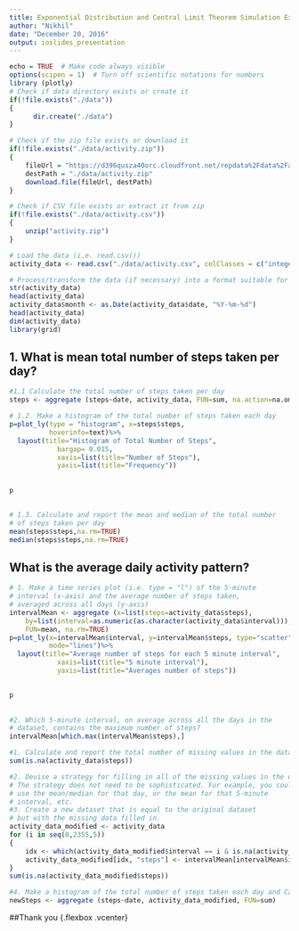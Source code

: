 ```yaml
---
title: Exponential Distribution and Central Limit Theorem Simulation Exercise
author: "Nikhil"
date: "December 20, 2016"
output: ioslides_presentation
---
```


```r
echo = TRUE  # Make code always visible
options(scipen = 1)  # Turn off scientific notations for numbers
library (plotly)
# Check if data directory exists or create it
if(!file.exists("./data"))
{
      dir.create("./data")
}

# Check if the zip file exists or download it
if(!file.exists("./data/activity.zip"))
{
    fileUrl = "https://d396qusza40orc.cloudfront.net/repdata%2Fdata%2Factivity.zip"
    destPath = "./data/activity.zip"
    download.file(fileUrl, destPath)
}

# Check if CSV file exists or extract it from zip
if(!file.exists("./data/activity.csv"))
{
    unzip("activity.zip")
}

# Load the data (i.e. read.csv())
activity_data <- read.csv("./data/activity.csv", colClasses = c("integer", "Date", "factor"))

# Process/transform the data (if necessary) into a format suitable for your analysis
str(activity_data)
head(activity_data)
activity_data$month <- as.Date(activity_data$date, "%Y-%m-%d")
head(activity_data)
dim(activity_data)
library(grid)
```

## 1. What is mean total number of steps taken per day?
```r
#1.1 Calculate the total number of steps taken per day
steps <- aggregate (steps~date, activity_data, FUN=sum, na.action=na.omit)

# 1.2. Make a histogram of the total number of steps taken each day
p=plot_ly(type = "histogram", x=steps$steps, 
          hoverinfo=text)%>%
  layout(title="Histogram of Total Number of Steps",
            bargap= 0.015,
            xaxis=list(title="Number of Steps"),
            yaxis=list(title="Frequency"))
```

## 
```r
p
```

## 
```r
# 1.3. Calculate and report the mean and median of the total number 
# of steps taken per day
mean(steps$steps,na.rm=TRUE)
median(steps$steps,na.rm=TRUE)
```

## What is the average daily activity pattern?
```r
# 1. Make a time series plot (i.e. type = "l") of the 5-minute 
# interval (x-axis) and the average number of steps taken, 
# averaged across all days (y-axis)
intervalMean <- aggregate (x=list(steps=activity_data$steps),
    by=list(interval=as.numeric(as.character(activity_data$interval))), 
    FUN=mean, na.rm=TRUE)
p=plot_ly(x=intervalMean$interval, y=intervalMean$steps, type="scatter", 
          mode="lines")%>%
  layout(title="Average number of steps for each 5 minute interval",
            xaxis=list(title="5 minute interval"),
            yaxis=list(title="Averages number of steps"))
```
## 
```r
p
```

## 
```r
#2. Which 5-minute interval, on average across all the days in the 
# dataset, contains the maximum number of steps?
intervalMean[which.max(intervalMean$steps),]
```

```r
#1. Calculate and report the total number of missing values in the dataset (i.e. the total number of rows with NAs)
sum(is.na(activity_data$steps))

#2. Devise a strategy for filling in all of the missing values in the dataset.
# The strategy does not need to be sophisticated. For example, you could 
# use the mean/median for that day, or the mean for that 5-minute 
# interval, etc. 
#3. Create a new dataset that is equal to the original dataset 
# but with the missing data filled in.
activity_data_modified <- activity_data
for (i in seq(0,2355,5))
{
    idx <- which(activity_data_modified$interval == i & is.na(activity_data_modified$steps))
    activity_data_modified[idx, "steps"] <- intervalMean[intervalMean$interval == i, "steps"]
}
sum(is.na(activity_data_modified$steps))

#4. Make a histogram of the total number of steps taken each day and Calculate and report the mean and median total number of steps taken per day. Do these values differ from the estimates from the first part of the assignment? What is the impact of imputing missing data on the estimates of the total daily number of steps?
newSteps <- aggregate (steps~date, activity_data_modified, FUN=sum)
```

##Thank you {.flexbox .vcenter}